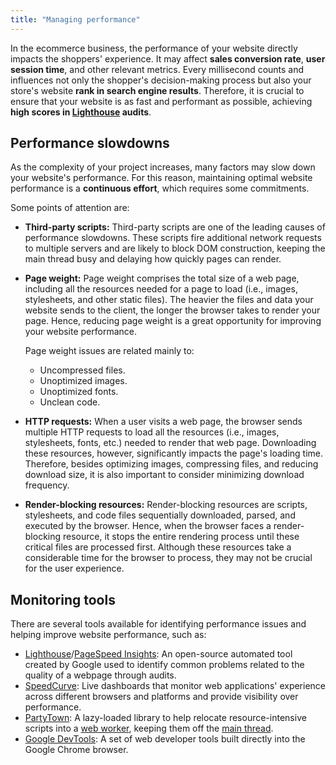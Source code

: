 ```yaml
---
title: "Managing performance"
---
```


In the ecommerce business, the performance of your website directly impacts the shoppers' experience. It may affect **sales conversion rate**, **user session time**, and other relevant metrics. Every millisecond counts and influences not only the shopper's decision-making process but also your store's website **rank in search engine results**. Therefore, it is crucial to ensure that your website is as fast and performant as possible, achieving **high scores in [Lighthouse](https://developer.chrome.com/docs/lighthouse/overview) audits**.

## Performance slowdowns

As the complexity of your project increases, many factors may slow down your website's performance. For this reason, maintaining optimal website performance is a **continuous effort**, which requires some commitments. 

Some points of attention are:

- **Third-party scripts:** Third-party scripts are one of the leading causes of performance slowdowns. These scripts fire additional network requests to multiple servers and are likely to block DOM construction, keeping the main thread busy and delaying how quickly pages can render. 

- **Page weight:** Page weight comprises the total size of a web page, including all the resources needed for a page to load (i.e., images, stylesheets, and other static files). The heavier the files and data your website sends to the client, the longer the browser takes to render your page. Hence, reducing page weight is a great opportunity for improving your website performance.
  
  Page weight issues are related mainly to:
  - Uncompressed files.
  - Unoptimized images.
  - Unoptimized fonts.
  - Unclean code.

- **HTTP requests:** When a user visits a web page, the browser sends multiple HTTP requests to load all the resources (i.e., images, stylesheets, fonts, etc.) needed to render that web page. Downloading these resources, however, significantly impacts the page's loading time. Therefore, besides optimizing images, compressing files, and reducing download size, it is also important to consider minimizing download frequency.

- **Render-blocking resources:** Render-blocking resources are scripts, stylesheets, and code files sequentially downloaded, parsed, and executed by the browser. Hence, when the browser faces a render-blocking resource, it stops the entire rendering process until these critical files are processed first. Although these resources take a considerable time for the browser to process, they may not be crucial for the user experience.
  
## Monitoring tools

There are several tools available for identifying performance issues and helping improve website performance, such as:

- [Lighthouse](https://developers.google.com/web/tools/lighthouse)/[PageSpeed Insights](https://developers.google.com/speed/pagespeed/insights/): An open-source automated tool created by Google used to identify common problems related to the quality of a webpage through audits.
- [SpeedCurve](https://speedcurve.com/): Live dashboards that monitor web applications' experience across different browsers and platforms and provide visibility over performance.
- [PartyTown](https://partytown.builder.io/): A lazy-loaded library to help relocate resource-intensive scripts into a [web worker](https://developer.mozilla.org/en-US/docs/Web/API/Web_Workers_API), keeping them off the [main thread](https://developer.mozilla.org/en-US/docs/Glossary/Main_thread).
- [Google DevTools](https://developer.chrome.com/docs/devtools/): A set of web developer tools built directly into the Google Chrome browser.
